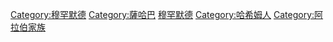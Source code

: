{{commonscat|Family of Muhammad}}

[[Category:穆罕默德|Category:穆罕默德]]
[[Category:薩哈巴|Category:薩哈巴]]
[[Category:穆斯林家族|穆罕默德]]
[[Category:哈希姆人|Category:哈希姆人]]
[[Category:阿拉伯家族|Category:阿拉伯家族]]
